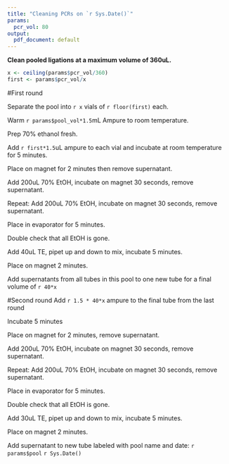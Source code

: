 ```yaml
---
title: "Cleaning PCRs on `r Sys.Date()`"
params:
  pcr_vol: 80
output:
  pdf_document: default
---
```


**Clean pooled ligations at a maximum volume of 360uL.**
```r
x <- ceiling(params$pcr_vol/360)
first <- params$pcr_vol/x
```
#First round

Separate the pool into `r x` vials of `r floor(first)` each.

Warm `r params$pool_vol*1.5`mL Ampure to room temperature.

Prep 70% ethanol fresh.

Add `r first*1.5`uL ampure to each vial and incubate at room temperature for 5 minutes.

Place on magnet for 2 minutes then remove supernatant.

Add 200uL 70% EtOH, incubate on magnet 30 seconds, remove supernatant.

Repeat: Add 200uL 70% EtOH, incubate on magnet 30 seconds, remove supernatant.

Place in evaporator for 5 minutes.

Double check that all EtOH is gone.

Add 40uL TE, pipet up and down to mix, incubate 5 minutes.

Place on magnet 2 minutes.

Add supernatants from all tubes in this pool to one new tube for a final volume of `r 40*x`

#Second round
Add `r 1.5 * 40*x` ampure to the final tube from the last round

Incubate 5 minutes

Place on magnet for 2 minutes, remove supernatant.

Add 200uL 70% EtOH, incubate on magnet 30 seconds, remove supernatant.

Repeat: Add 200uL 70% EtOH, incubate on magnet 30 seconds, remove supernatant.

Place in evaporator for 5 minutes.

Double check that all EtOH is gone.

Add 30uL TE, pipet up and down to mix, incubate 5 minutes.

Place on magnet 2 minutes.

Add supernatant to new tube labeled with pool name and date: `r params$pool`  `r Sys.Date()`
